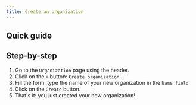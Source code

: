 ```yaml
---
title: Create an organization
---
```


## Quick guide
<VideoPlayer src="https://storage.googleapis.com/cdn.csquare.run/docs/webm/create-organization.webm"/>

## Step-by-step
1. Go to the `Organization` page using the header.
2. Click on the `+` button: `Create organization`.
3. Fill the form: type the name of your new organization in the `Name field`.
4. Click on the `Create` button.
5. That's it: you just created your new organization!